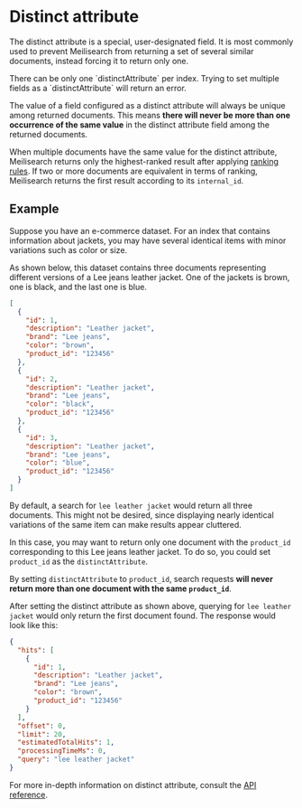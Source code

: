# Distinct attribute

The distinct attribute is a special, user-designated field. It is most commonly used to prevent Meilisearch from returning a set of several similar documents, instead forcing it to return only one.

<Capsule intent="note">
There can be only one `distinctAttribute` per index. Trying to set multiple fields as a `distinctAttribute` will return an error.
</Capsule>

The value of a field configured as a distinct attribute will always be unique among returned documents. This means **there will never be more than one occurrence of the same value** in the distinct attribute field among the returned documents.

When multiple documents have the same value for the distinct attribute, Meilisearch returns only the highest-ranked result after applying [ranking rules](/learn/core_concepts/relevancy.md#ranking-rules). If two or more documents are equivalent in terms of ranking, Meilisearch returns the first result according to its `internal_id`.

## Example

Suppose you have an e-commerce dataset. For an index that contains information about jackets, you may have several identical items with minor variations such as color or size.

As shown below, this dataset contains three documents representing different versions of a Lee jeans leather jacket. One of the jackets is brown, one is black, and the last one is blue.

```json
[
  {
    "id": 1,
    "description": "Leather jacket",
    "brand": "Lee jeans",
    "color": "brown",
    "product_id": "123456"
  },
  {
    "id": 2,
    "description": "Leather jacket",
    "brand": "Lee jeans",
    "color": "black",
    "product_id": "123456"
  },
  {
    "id": 3,
    "description": "Leather jacket",
    "brand": "Lee jeans",
    "color": "blue",
    "product_id": "123456"
  }
]
```

By default, a search for `lee leather jacket` would return all three documents. This might not be desired, since displaying nearly identical variations of the same item can make results appear cluttered.

In this case, you may want to return only one document with the `product_id` corresponding to this Lee jeans leather jacket. To do so, you could set `product_id` as the `distinctAttribute`.

<CodeSamples id="distinct_attribute_guide_1" />

By setting `distinctAttribute` to `product_id`, search requests **will never return more than one document with the same `product_id`**.

After setting the distinct attribute as shown above, querying for `lee leather jacket` would only return the first document found. The response would look like this:

```json
{
  "hits": [
    {
      "id": 1,
      "description": "Leather jacket",
      "brand": "Lee jeans",
      "color": "brown",
      "product_id": "123456"
    }
  ],
  "offset": 0,
  "limit": 20,
  "estimatedTotalHits": 1,
  "processingTimeMs": 0,
  "query": "lee leather jacket"
}
```

For more in-depth information on distinct attribute, consult the [API reference](/reference/api/settings.md#distinct-attribute).

